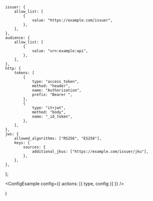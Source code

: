 
	issuer: {
		allow_list: [
			{
				value: "https://example.com/issuer",
			},
		],
	},
	audience: {
		allow_list: [
			{
				value: "urn:example:api",
			},
		],
	},
	http: {
		tokens: [
			{
				type: "access_token",
				method: "header",
				name: "Authorization",
				prefix: "Bearer ",
			},
			{
				type: "it+jwt",
				method: "body",
				name: "_id_token",
			},
		],
	},
	jws: {
		allowed_algorithms: ["RS256", "ES256"],
		keys: {
			sources: {
				additional_jkus: ["https://example.com/issuer/jku"],
			},
		},
	},
};

  <ConfigExample config={{ actions: [{ type, config }] }} />

)

